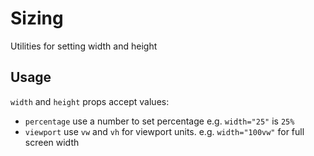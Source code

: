 
<Meta title="Utilities/Sizing" component={CSS} argTypes={stories.argTypes} />

# Sizing

Utilities for setting width and height

<Canvas>
    <Story story={stories.SizingProps} name="Sizing Props" />
</Canvas>

<ArgsTable story="Sizing Props" />

## Usage

`width` and `height` props accept values:

-   `percentage` use a number to set percentage e.g. `width="25"` is `25%`
-   `viewport` use `vw` and `vh` for viewport units. e.g. `width="100vw"` for full screen width

